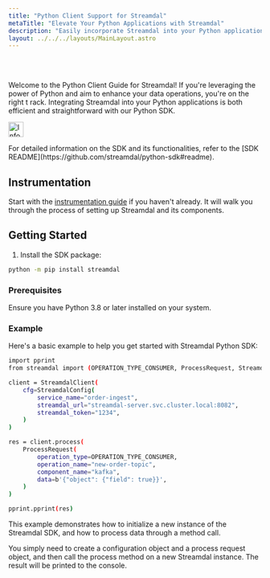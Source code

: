 ```yaml
---
title: "Python Client Support for Streamdal"
metaTitle: "Elevate Your Python Applications with Streamdal"
description: "Easily incorporate Streamdal into your Python applications to enhance your data processing."
layout: ../../../layouts/MainLayout.astro
---
```


<Changes />

<br />
<br />

Welcome to the Python Client Guide for Streamdal! If you're leveraging the 
power of Python and aim to enhance your data operations, you're on the right t
rack. Integrating Streamdal into your Python applications is both efficient and 
straightforward with our Python SDK.

<Notification type="information">
  <img src={info} alt="Information" width="30px" height="30px" />
  <div class="prose-md prose-p:my-2 prose-a:text-purple-dark prose-a:underline">
    <p>For detailed information on the SDK and its functionalities, refer to the [SDK README](https://github.com/streamdal/python-sdk#readme).</p>
  </div>
</Notification>

## Instrumentation

Start with the [instrumentation guide](../../guides/instrumentation) if you 
haven't already. It will walk you through the process of setting up Streamdal 
and its components. 

## Getting Started

1. Install the SDK package:

```bash
python -m pip install streamdal
```

### Prerequisites

Ensure you have Python 3.8 or later installed on your system.

### Example

Here's a basic example to help you get started with Streamdal Python SDK:

```bash
import pprint
from streamdal import (OPERATION_TYPE_CONSUMER, ProcessRequest, StreamdalClient, StreamdalConfig)

client = StreamdalClient(
    cfg=StreamdalConfig(
        service_name="order-ingest",
        streamdal_url="streamdal-server.svc.cluster.local:8082",
        streamdal_token="1234",
    )
)

res = client.process(
    ProcessRequest(
        operation_type=OPERATION_TYPE_CONSUMER,
        operation_name="new-order-topic",
        component_name="kafka",
        data=b'{"object": {"field": true}}',
    )
)

pprint.pprint(res)
```

This example demonstrates how to initialize a new instance of the Streamdal 
SDK, and how to process data through a method call. 

You simply need to create a configuration object and a process request object, 
and then call the process method on a new Streamdal instance. The result will 
be printed to the console.
